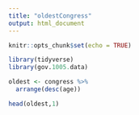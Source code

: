 ```yaml
---
title: "oldestCongress"
output: html_document
---
```


```r
knitr::opts_chunk$set(echo = TRUE)

library(tidyverse)
library(gov.1005.data)


```

```r

oldest <- congress %>%
  arrange(desc(age))

head(oldest,1)


```

